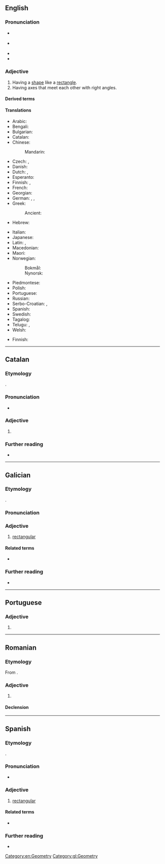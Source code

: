 ==English==
{{root|en|ine-pro|*h₃reǵ-}}

===Pronunciation===
* {{a|GA}} {{IPA|en|/ɹɛkˈtæŋɡjəlɚ/}}
* {{a|RP}} {{IPA|en|/ɹɛkˈtæŋɡjʊlə/}}
* {{hyph|en|rec|tan|gu|lar}}
* {{audio|en|LL-Q1860 (eng)-Vininn126-rectangular.wav|Audio (US)}}

===Adjective===
{{en-adj}}

# Having a [[shape]] like a [[rectangle]].
# Having axes that meet each other with right angles.

====Derived terms====
{{col3|en
|rectangular coordinates
|birectangular
|nonrectangular
|rectangularly
|rectangularity
|rectangular number
|trirectangular
|equirectangular
|hyperrectangular
|sub-rectangular
|subrectangular
|rectangularwise
|rectangular hyperbola
|rectangularness
|rectangularization}}

====Translations====
{{trans-top|having a shape like a rectangle}}
* Arabic: {{t|ar|مُسْتَطِيل}}
* Bengali: {{t|bn|আয়তক্ষেত্রাকৃতি}}
* Bulgarian: {{t|bg|правоъ́гълен}}
* Catalan: {{t+|ca|rectangular}}
* Chinese:
*: Mandarin: {{t+|cmn|矩形|tr=jǔxíng de|alt=矩形的|sc=Hani}}
* Czech: {{t+|cs|obdélníkový}}, {{t+|cs|rektangulární}}
* Danish: {{t|da|rektangulær}}
* Dutch: {{t+|nl|rechthoekig}}, {{t+|nl|rechthoekige}}
* Esperanto: {{t|eo|ortangula}}
* Finnish: {{t+|fi|suorakulmainen}}, {{t|fi|[[suorakaiteen]] [[muotoinen]]}}
* French: {{t+|fr|rectangulaire}}
* Georgian: {{t|ka|მართკუთხა}}
* German: {{t+|de|rechteckig}}, {{t+|de|rechtwinklig}}, {{t+|de|rechtwinkelig}}
* Greek: {{t+|el|ορθογώνιος|sc=Grek}}
*: Ancient: {{t|grc|ὀρθογώνιος}}
* Hebrew: {{t+|he|מלבני|m|tr=malbení}}
{{trans-mid}}
* Italian: {{t+|it|rettangolare}}
* Japanese: {{t+|ja|直角|tr=ちょっかくの, chokkaku no|alt=直角の|sc=Jpan}}
* Latin: {{t|la|rectiangulus}}, {{t|la|rectangulus}}
* Macedonian: {{t|mk|правоаголен}}
* Maori: {{t|mi|porowhā}}
* Norwegian:
*: Bokmål: {{t+|nb|rektangulær}}
*: Nynorsk: {{t|nn|rektangulær}}
* Piedmontese: {{t|pms|retangolar}}
* Polish: {{t+|pl|prostokątny}}
* Portuguese: {{t+|pt|retangular}}
* Russian: {{t+|ru|прямоуго́льный}}
* Serbo-Croatian: {{t|sh|u obliku pravougaonika}}, {{t|sh|pravougaoni}}
* Spanish: {{t+|es|rectangular}}
* Swedish: {{t+|sv|rektangulär}}
* Tagalog: {{t|tl|paritadlungin}}
* Telugu: {{t|te|చతురస్త్ర}}, {{t|te|చదరం}}
* Welsh: {{t|cy|cyfongl}}
{{trans-bottom}}

{{trans-top|having axes that meet each other with right angles}}
* Finnish: {{t+|fi|suorakulmainen}}
{{trans-mid}}
{{trans-bottom}}

[[Category:en:Geometry]]

----

==Catalan==

===Etymology===
{{suffix|ca|rectangle|ar}}.

===Pronunciation===
* {{ca-IPA}}

===Adjective===
{{ca-adj|mf}}

# {{l|en|rectangular}}

===Further reading===
* {{R:IEC2}}

----

==Galician==

===Etymology===
{{suffix|gl|rectángulo|ar}}.

===Pronunciation===
{{rfp|gl}}

===Adjective===
{{gl-adj|f=rectangular|pl=rectangulares}}

# [[#English|rectangular]]

====Related terms====
* {{l|gl|rectángulo}}

===Further reading===
* {{R:gl:DRAG}}

[[Category:gl:Geometry]]

----

==Portuguese==

===Adjective===
{{pt-adj|rectangula|r|comp=no}}

# {{pt-superseded-silent-letter-1990|retangular}}

----

==Romanian==

===Etymology===
From {{bor|ro|fr|rectangulaire}}.

===Adjective===
{{ro-adj}}

# {{l|en|rectangular}}

====Declension====
{{ro-decl-adj}}

----

==Spanish==

===Etymology===
{{suffix|es|rectángulo|ar}}.

===Pronunciation===
{{es-IPA}}
* {{hyph|es|rec|tan|gu|lar}}

===Adjective===
{{es-adj}}

# [[#English|rectangular]]

====Related terms====
* {{l|es|rectángulo}}

===Further reading===
* {{R:es:DRAE}}

{{C|es|Geometry}}